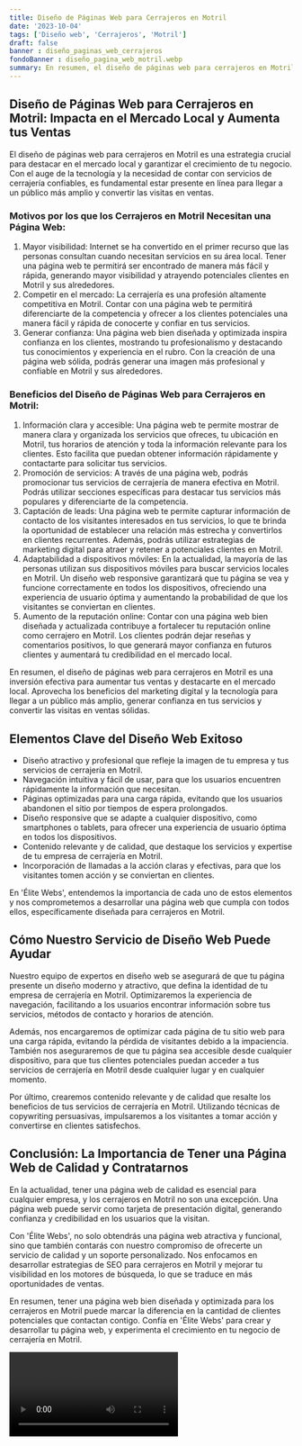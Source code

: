 ```yaml
---
title: Diseño de Páginas Web para Cerrajeros en Motril
date: '2023-10-04'
tags: ['Diseño web', 'Cerrajeros', 'Motril']
draft: false
banner : diseño_paginas_web_cerrajeros
fondoBanner : diseño_pagina_web_motril.webp
summary: En resumen, el diseño de páginas web para cerrajeros en Motril es una inversión efectiva para aumentar tus ventas y destacarte en el mercado local. Aprovecha los beneficios del marketing digital y la tecnología para llegar a un público más amplio, generar confianza en tus servicios y convertir las visitas en ventas sólidas.
---
```


## **Diseño de Páginas Web para Cerrajeros en Motril: Impacta en el Mercado Local y Aumenta tus Ventas**
El diseño de páginas web para cerrajeros en Motril es una estrategia crucial para destacar en el mercado local y garantizar el crecimiento de tu negocio. Con el auge de la tecnología y la necesidad de contar con servicios de cerrajería confiables, es fundamental estar presente en línea para llegar a un público más amplio y convertir las visitas en ventas.

### **Motivos por los que los Cerrajeros en Motril Necesitan una Página Web:**
1. Mayor visibilidad: Internet se ha convertido en el primer recurso que las personas consultan cuando necesitan servicios en su área local. Tener una página web te permitirá ser encontrado de manera más fácil y rápida, generando mayor visibilidad y atrayendo potenciales clientes en Motril y sus alrededores.
2. Competir en el mercado: La cerrajería es una profesión altamente competitiva en Motril. Contar con una página web te permitirá diferenciarte de la competencia y ofrecer a los clientes potenciales una manera fácil y rápida de conocerte y confiar en tus servicios.
3. Generar confianza: Una página web bien diseñada y optimizada inspira confianza en los clientes, mostrando tu profesionalismo y destacando tus conocimientos y experiencia en el rubro. Con la creación de una página web sólida, podrás generar una imagen más profesional y confiable en Motril y sus alrededores.

### **Beneficios del Diseño de Páginas Web para Cerrajeros en Motril:**
1. Información clara y accesible: Una página web te permite mostrar de manera clara y organizada los servicios que ofreces, tu ubicación en Motril, tus horarios de atención y toda la información relevante para los clientes. Esto facilita que puedan obtener información rápidamente y contactarte para solicitar tus servicios.
2. Promoción de servicios: A través de una página web, podrás promocionar tus servicios de cerrajería de manera efectiva en Motril. Podrás utilizar secciones específicas para destacar tus servicios más populares y diferenciarte de la competencia.
3. Captación de leads: Una página web te permite capturar información de contacto de los visitantes interesados en tus servicios, lo que te brinda la oportunidad de establecer una relación más estrecha y convertirlos en clientes recurrentes. Además, podrás utilizar estrategias de marketing digital para atraer y retener a potenciales clientes en Motril.
4. Adaptabilidad a dispositivos móviles: En la actualidad, la mayoría de las personas utilizan sus dispositivos móviles para buscar servicios locales en Motril. Un diseño web responsive garantizará que tu página se vea y funcione correctamente en todos los dispositivos, ofreciendo una experiencia de usuario óptima y aumentando la probabilidad de que los visitantes se conviertan en clientes.
5. Aumento de la reputación online: Contar con una página web bien diseñada y actualizada contribuye a fortalecer tu reputación online como cerrajero en Motril. Los clientes podrán dejar reseñas y comentarios positivos, lo que generará mayor confianza en futuros clientes y aumentará tu credibilidad en el mercado local.

En resumen, el diseño de páginas web para cerrajeros en Motril es una inversión efectiva para aumentar tus ventas y destacarte en el mercado local. Aprovecha los beneficios del marketing digital y la tecnología para llegar a un público más amplio, generar confianza en tus servicios y convertir las visitas en ventas sólidas.

<GifSeo />

<Cta />

## Elementos Clave del Diseño Web Exitoso

- Diseño atractivo y profesional que refleje la imagen de tu empresa y tus servicios de cerrajería en Motril.
- Navegación intuitiva y fácil de usar, para que los usuarios encuentren rápidamente la información que necesitan.
- Páginas optimizadas para una carga rápida, evitando que los usuarios abandonen el sitio por tiempos de espera prolongados.
- Diseño responsive que se adapte a cualquier dispositivo, como smartphones o tablets, para ofrecer una experiencia de usuario óptima en todos los dispositivos.
- Contenido relevante y de calidad, que destaque los servicios y expertise de tu empresa de cerrajería en Motril.
- Incorporación de llamadas a la acción claras y efectivas, para que los visitantes tomen acción y se conviertan en clientes.

En 'Élite Webs', entendemos la importancia de cada uno de estos elementos y nos comprometemos a desarrollar una página web que cumpla con todos ellos, específicamente diseñada para cerrajeros en Motril.

## Cómo Nuestro Servicio de Diseño Web Puede Ayudar

Nuestro equipo de expertos en diseño web se asegurará de que tu página presente un diseño moderno y atractivo, que defina la identidad de tu empresa de cerrajería en Motril. Optimizaremos la experiencia de navegación, facilitando a los usuarios encontrar información sobre tus servicios, métodos de contacto y horarios de atención.

Además, nos encargaremos de optimizar cada página de tu sitio web para una carga rápida, evitando la pérdida de visitantes debido a la impaciencia. También nos aseguraremos de que tu página sea accesible desde cualquier dispositivo, para que tus clientes potenciales puedan acceder a tus servicios de cerrajería en Motril desde cualquier lugar y en cualquier momento.

Por último, crearemos contenido relevante y de calidad que resalte los beneficios de tus servicios de cerrajería en Motril. Utilizando técnicas de copywriting persuasivas, impulsaremos a los visitantes a tomar acción y convertirse en clientes satisfechos.

## Conclusión: La Importancia de Tener una Página Web de Calidad y Contratarnos

En la actualidad, tener una página web de calidad es esencial para cualquier empresa, y los cerrajeros en Motril no son una excepción. Una página web puede servir como tarjeta de presentación digital, generando confianza y credibilidad en los usuarios que la visitan.

Con 'Élite Webs', no solo obtendrás una página web atractiva y funcional, sino que también contarás con nuestro compromiso de ofrecerte un servicio de calidad y un soporte personalizado. Nos enfocamos en desarrollar estrategias de SEO para cerrajeros en Motril y mejorar tu visibilidad en los motores de búsqueda, lo que se traduce en más oportunidades de ventas.

En resumen, tener una página web bien diseñada y optimizada para los cerrajeros en Motril puede marcar la diferencia en la cantidad de clientes potenciales que contactan contigo. Confía en 'Élite Webs' para crear y desarrollar tu página web, y experimenta el crecimiento en tu negocio de cerrajería en Motril.

<Video />

<CtaBot job='Cerrajeros' city='Motril'/>

<Gmaps query='Motril+españa+maps' />